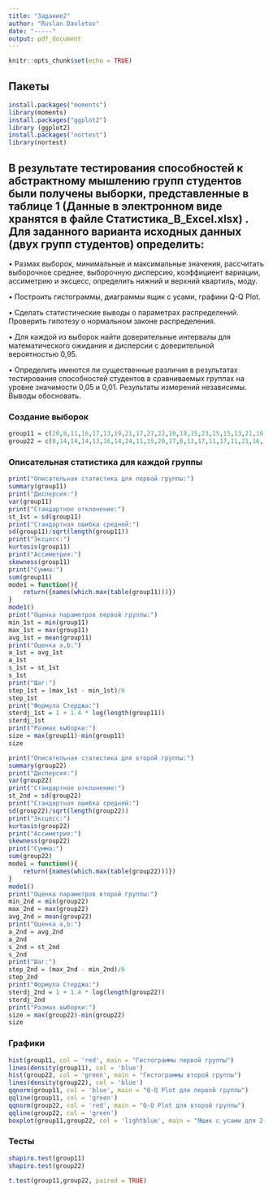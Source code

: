 ---
title: "Задание2"
author: "Ruslan Davletov"
date: "-----"
output: pdf_document
---

```{r setup, include=FALSE}
knitr::opts_chunk$set(echo = TRUE)
```

## Пакеты

```{r}
install.packages("moments")
library(moments)
install.packages("ggplot2")
library (ggplot2)
install.packages("nortest")
library(nortest)
```

## В результате тестирования способностей к абстрактному мышлению групп студентов были получены выборки, представленные в таблице 1 (Данные в электронном виде хранятся в файле Статистика_В_Excel.xlsx) . Для заданного варианта исходных данных (двух групп студентов) определить:

• Размах выборок, минимальные и максимальные значения, рассчитать выборочное среднее, выборочную дисперсию, коэффициент вариации, ассиметрию и эксцесс, определить нижний и верхний квартиль, моду.

• Построить гистограммы, диаграммы ящик с усами, графики Q-Q Plot.

• Сделать статистические выводы о параметрах распределений. Проверить гипотезу о нормальном законе распределения.

• Для каждой из выборок найти доверительные интервалы для математического ожидания и дисперсии с доверительной вероятностью 0,95.

• Определить имеются ли существенные различия в результатах тестирования способностей студентов в сравниваемых группах на уровне значимости 0,05 и 0,01. Результаты измерений независимы. Выводы обосновать.

### Создание выборок

```{r}
group11 = c(20,8,11,16,17,13,19,21,17,27,22,10,19,15,23,15,15,13,21,16,24,17,13,13,16,13,8,22,21,12)
group22 = c(8,14,14,14,13,16,14,24,11,15,20,17,8,13,17,11,17,11,21,16,18,13,16,13,19,14,23,18,14,17)
```

### Описательная статистика для каждой группы

```{r}
print("Описательная статистика для первой группы:")
summary(group11)
print("Дисперсия:")
var(group11)
print("Стандартное отклонение:")
st_1st = sd(group11)
print("Cтандартная ошибка средней:")
sd(group11)/sqrt(length(group11))
print("Эксцесс:")
kurtosis(group11)
print("Ассиметрия:")
skewness(group11)
print("Сумма:")
sum(group11)
mode1 = function(){
    return({names(which.max(table(group11)))})
}
mode1()
print("Оценка параметров первой группы:")
min_1st = min(group11)
max_1st = max(group11)
avg_1st = mean(group11)
print("Оценка a,b:")
a_1st = avg_1st
a_1st
s_1st = st_1st
s_1st
print("Шаг:")
step_1st = (max_1st - min_1st)/6
step_1st
print("Формула Стерджа:")
sterdj_1st = 1 + 1.4 * log(length(group11))
sterdj_1st
print("Размах выборки:")
size = max(group11)-min(group11)
size
```

```{r}
print("Описательная статистика для второй группы:")
summary(group22)
print("Дисперсия:")
var(group22)
print("Стандартное отклонение:")
st_2nd = sd(group22)
print("Cтандартная ошибка средней:")
sd(group22)/sqrt(length(group22))
print("Эксцесс:")
kurtosis(group22)
print("Ассиметрия:")
skewness(group22)
print("Сумма:")
sum(group22)
mode1 = function(){
    return({names(which.max(table(group22)))})
}
mode1()
print("Оценка параметров второй группы:")
min_2nd = min(group22)
max_2nd = max(group22)
avg_2nd = mean(group22)
print("Оценка a,b:")
a_2nd = avg_2nd
a_2nd
s_2nd = st_2nd
s_2nd
print("Шаг:")
step_2nd = (max_2nd - min_2nd)/6
step_2nd
print("Формула Стерджа:")
sterdj_2nd = 1 + 1.4 * log(length(group22))
sterdj_2nd
print("Размах выборки:")
size = max(group22)-min(group22)
size
```

### Графики

```{r}
hist(group11, col = 'red', main = "Гистограммы первой группы")
lines(density(group11), col = 'blue')
hist(group22, col = 'green', main = "Гистограммы второй группы")
lines(density(group22), col = 'blue')
qqnorm(group11, col = 'blue', main = "Q-Q Plot для первой группы")
qqline(group11, col = 'green')
qqnorm(group22, col = 'red', main = "Q-Q Plot для второй группы")
qqline(group22, col = 'green')
boxplot(group11,group22, col = 'lightblue', main = "Ящик с усами для 2-ух групп")
```

### Тесты

```{r}
shapiro.test(group11)
shapiro.test(group22)
```

```{r}
t.test(group11,group22, paired = TRUE)
```
